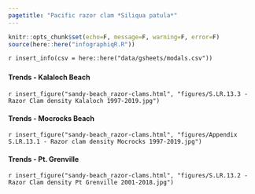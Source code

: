 ```yaml
---
pagetitle: "Pacific razor clam *Siliqua patula*"
---
```


```r
knitr::opts_chunk$set(echo=F, message=F, warning=F, error=F)
source(here::here("infographiqR.R"))
```

`r insert_info(csv = here::here("data/gsheets/modals.csv"))`


### {.tabset}

#### Trends - Kalaloch Beach

`r insert_figure("sandy-beach_razor-clams.html", "figures/S.LR.13.3 - Razor Clam density Kalaloch 1997-2019.jpg")`

#### Trends - Mocrocks Beach

`r insert_figure("sandy-beach_razor-clams.html", "figures/Appendix S.LR.13.1 - Razor clam density Mocrocks 1997-2019.jpg")`

#### Trends - Pt. Grenville

`r insert_figure("sandy-beach_razor-clams.html", "figures/S.LR.13.2 - Razor Clam density Pt Grenville 2001-2018.jpg")`
